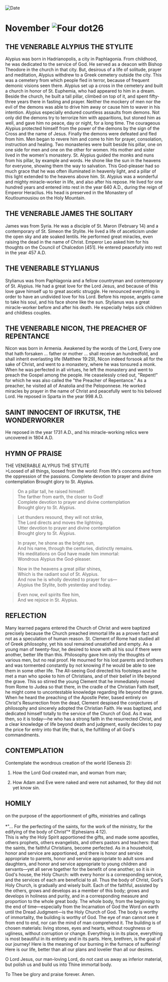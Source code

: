 
<RunningHead />
<Image src="/title-imprint.png" height={68} width={50} alt="Date" className="title-imprint"/>

# <div id="date">November <Image className="four-dot" src="/four-dot.png" height={15} width={15} alt="Four dot" />26</div>

## THE VENERABLE ALYPIUS THE STYLITE

Alypius was born in Hadrianopolis, a city in Paphlagonia. From childhood, he was dedicated to the service of God. He served as a deacon with Bishop Theodore in the church in that city. But, desirous of a life of solitude, prayer and meditation, Alypius withdrew to a Greek cemetery outside the city. This was a cemetery from which people fled in terror, because of frequent demonic visions seen there. Alypius set up a cross in the cemetery and built a church in honor of St. Euphemia, who had appeared to him in a dream. Beside the church, he built a tall pillar, climbed on top of it, and spent fifty-three years there in fasting and prayer. Neither the mockery of men nor the evil of the demons was able to drive him away or cause him to waver in his intention. Alypius especially endured countless assaults from demons. Not only did the demons try to terrorize him with apparitions, but stoned him as well, and gave him no peace, day or night, for a long time. The courageous Alypius protected himself from the power of the demons by the sign of the Cross and the name of Jesus. Finally the demons were defeated and fled from him. Men began to revere him and come to him for prayer, consolation, instruction and healing. Two monasteries were built beside his pillar, one on one side for men and one on the other for women. His mother and sister lived in the women's monastery. St. Alypius guided the monks and nuns from his pillar, by example and words. He shone like the sun in the heavens for everyone, showing them the way to salvation. This God-pleaser had so much grace that he was often illuminated in heavenly light, and a pillar of this light extended to the heavens above him. St. Alypius was a wonderful and mighty miracle-worker in life, and also after his repose. He lived for one hundred years and entered into rest in the year 640 A.D., during the reign of Emperor Heraclius. His head is preserved in the Monastery of Koutloumousiou on the Holy Mountain.

## THE VENERABLE JAMES THE SOLITARY

James was from Syria. He was a disciple of St. Maron (February 14) and a contemporary of St. Simeon the Stylite. He lived a life of asceticism under the open sky and ate soaked lentils. He performed great miracles, even raising the dead in the name of Christ. Emperor Leo asked him for his thoughts on the Council of Chalcedon [451]. He entered peacefully into rest in the year 457 A.D.

## THE VENERABLE STYLIANUS

Stylianus was from Paphlagonia and a fellow countryman and contemporary of St. Alypius. He had a great love for the Lord Jesus, and because of this love gave himself up to great ascetic struggle. He renounced everything in order to have an undivided love for his Lord. Before his repose, angels came to take his soul, and his face shone like the sun. Stylianus was a great miracle-worker before and after his death. He especially helps sick children and childless couples.

## THE VENERABLE NICON, THE PREACHER OF REPENTANCE

Nicon was born in Armenia. Awakened by the words of the Lord, Every one that hath forsaken … father or mother … shall receive an hundredfold, and shall inherit everlasting life (Matthew 19:29), Nicon indeed forsook all for the sake of Christ, and went to a monastery, where he was tonsured a monk. When he was perfected in all virtues, he left the monastery and went to preach the Gospel among the people. He ceaselessly cried out, "Repent!" for which he was also called the "the Preacher of Repentance." As a preacher, he visited all of Anatolia and the Peloponnese. He worked miracles by prayer in the name of Christ and peacefully went to his beloved Lord. He reposed in Sparta in the year 998 A.D.

## SAINT INNOCENT OF IRKUTSK, THE WONDERWORKER

He reposed in the year 1731 A.D., and his miracle-working relics were uncovered in 1804 A.D.


## HYMN OF PRAISE
<div style={{textAlign:'center', color:'crimson', fontWeight:'bold'}}>
THE VENERABLE ALYPIUS THE STYLITE
</div>
>Loosed of all things, loosed from the world:  
From life's concerns and from the oppression of the passions.  
Complete devotion to prayer and divine contemplation  
Brought glory to St. Alypius.  
  
>On a pillar tall, he raised himself:  
The farther from earth, the closer to God!  
Complete devotion to prayer and divine contemplation  
Brought glory to St. Alypius.  
  
>Let thunders resound, they will not strike,  
The Lord directs and moves the lightning.  
Utter devotion to prayer and divine contemplation  
Brought glory to St. Alypius.  
  
>In prayer, he shone as the bright sun,  
And his name, through the centuries, distinctly remains.  
His meditations on God have made him immortal:  
Wondrous Alypius the God-pleaser.  
  
>Now in the heavens a great pillar shines,  
Which is the radiant soul of St. Alypius.  
And now he is wholly devoted to prayer for us—  
Alypius the Stylite, both yesterday and today.  
  
>Even now, evil spirits flee him,  
And we rejoice in St. Alypius.  


## REFLECTION

Many learned pagans entered the Church of Christ and were baptized precisely because the Church preached immortal life as a proven fact and not as a speculation of human reason. St. Clement of Rome had studied all of Greek philosophy, yet his soul remained unsatisfied and empty. As a young man of twenty-four, he desired to know with all his soul if there were another, better life than this. Philosophy gave him only the thoughts of various men, but no real proof. He mourned for his lost parents and brothers and was tormented constantly by not knowing if he would be able to see them in some other life. The All-seeing God directed his footsteps and he met a man who spoke to him of Christians, and of their belief in life beyond the grave. This so stirred the young Clement that he immediately moved from Rome to Judea so that there, in the cradle of the Christian Faith itself, he might come to uncontestable knowledge regarding life beyond the grave. When he heard the preaching of the Apostle Peter, based entirely on Christ's Resurrection from the dead, Clement despised the conjectures of philosophy and sincerely adopted the Christian Faith. He was baptized, and dedicated himself totally to the service of the Church of God. As it was then, so it is today—he who has a strong faith in the resurrected Christ, and a clear knowledge of life beyond death and judgment, easily decides to pay the price for entry into that life; that is, the fulfilling of all God's commandments.


## CONTEMPLATION

Contemplate the wondrous creation of the world (Genesis 2):

1. How the Lord God created man, and woman from man;

2. How Adam and Eve were naked and were not ashamed, for they did not yet know sin.


## HOMILY
<div style={{textAlign:'center', color:'crimson', fontWeight:'bold'}}>
on the purpose of the apportionment of gifts, ministries and callings
</div>
<br />
<div style={{textAlign:'right'}}>
*"… For the perfecting of the saints, for the work of the ministry, for the edifying of the body of Christ"* (Ephesians 4:12).
</div>
This is why the Holy Spirit apportioned the gifts, and made some apostles, others prophets, others evangelists, and others pastors and teachers: that the saints, the faithful Christians, become perfected. As in a household, honor and service are apportioned, and there is honor and service appropriate to parents, honor and service appropriate to adult sons and daughters, and honor and service appropriate to young children and servants—yet all serve together for the benefit of one another; so it is in God's house, the Holy Church: with every honor is a corresponding service, and the services of each are beneficial to all. Thus the body of Christ, God's Holy Church, is gradually and wisely built. Each of the faithful, assisted by the others, grows and develops as a member of this body; grows and develops in holiness and purity, and in a corresponding measure and proportion to the whole great body. The whole body, from the beginning to the end of time—especially from the Incarnation of God the Word on earth until the Dread Judgment—is the Holy Church of God. The body is worthy of immortality, the building is worthy of God. The eye of man cannot see it from end to end, nor can the mind of man comprehend it. The building is of chosen materials: living stones, eyes and hearts, without roughness or ugliness, without corruption or change. Everything is in its place, everything is most beautiful in its entirety and in its parts. Here, brethren, is the goal of our journey! Here is the meaning of our burning in the furnace of suffering! Here is our life, better than all our plans and lovelier than all our desires.

O Lord Jesus, our man-loving Lord, do not cast us away as inferior material, but polish us and build us into Thine immortal body.

To Thee be glory and praise forever. Amen.